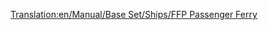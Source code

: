 [[Translation:en/Manual/Base Set/Ships/FFP Passenger Ferry]]

{{el/Manual/Base Set/Ships/Πλοία|Image=[[File:en/Manual/Base Set/Ships/Ferry.png|Επιβατηγό Πλοίο FFP]]
|Όνομα=Επιβατηγό Πλοίο FFP
|Κόστος=21,325£ (42,650$)
|Ταχύτητα=64 χλμ/ω (40 μίλια/ω)
|Ετήσια=1,312£ (2,624$)
|Έτος σχεδίασης=1971
|Διάρκεια ζωής=30
|Χωρητικότητα=130 επιβάτες
|Περιγραφή=Το επιβατηγό πλοίο FFP είναι ένα αργό φέρυ σχεδιασμένο για πρόσβαση από λιμένα σε λιμένα από μεγάλες αποστάσεις. Έχει τη διπλάσια ταχύτητα του MPS, με μεγαλύτερη χωρητικότητα και λίγο μικρότερα έξοδα λειτουργίας. Το μόνο του μειονέκτημα είναι ότι εισάγεται αρκετά αργότερα αν ξεκινήσει κανείς από το 1920 ή το 1950.
|Πραγματικότητα=Πλασματικό.
}}
